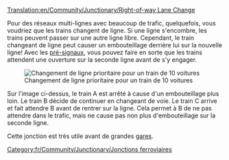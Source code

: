 [[Translation:en/Community/Junctionary/Right-of-way Lane Change]]

{{fr/Community/Junctionary/Menu de Croisements}}
Pour des réseaux multi-lignes avec beaucoup de trafic, quelquefois, vous voudriez que les trains changent de ligne. Si une ligne s'encombre, les trains peuvent passer sur une autre ligne libre. Cependant, le train changeant de ligne peut causer un embouteillage derrière lui sur la nouvelle ligne! Avec les [[fr/Manual/Signaux#signaux-dependants|pré-signaux]], vous pouvez faire en sorte que les trains attendent une ouverture sur la seconde ligne avant de s'y engager.

[[File:en/Community/Junctionary/Right-of-way lane change.png|none|frame|Changement de ligne prioritaire pour un train de 10 voitures]]

Sur l'image ci-dessus, le train A est arrêté à cause d'un embouteillage plus loin. Le train B décide de continuer en changeant de voie. Le train C arrive et fait attendre B avant de rentrer sur la ligne. Cela permet à B de ne pas attendre dans le trafic, mais ne cause pas non plus d'embouteillage sur la seconde ligne.

Cette jonction est très utile avant de grandes [[fr/Manual/Gares ferroviaires|gares]].

[[Category:fr/Community/Junctionary/Jonctions ferroviaires]]